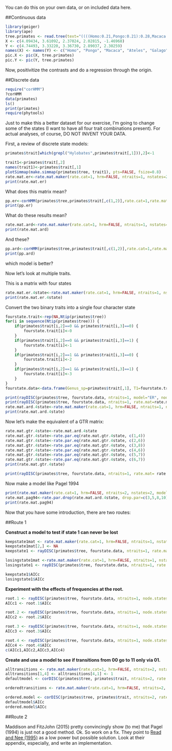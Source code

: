 
You can do this on your own data, or on included data here.


##Continuous data

```r
library(geiger)
library(ape)
tree.primates <- read.tree(text="((((Homo:0.21,Pongo:0.21):0.28,Macaca:0.49):0.13,Ateles:0.62):0.38,Galago:1.00);") #using examples from ape ?pic
X <- c(4.09434, 3.61092, 2.37024, 2.02815, -1.46968)
Y <- c(4.74493, 3.33220, 3.36730, 2.89037, 2.30259)
names(X) <- names(Y) <- c("Homo", "Pongo", "Macaca", "Ateles", "Galago")
pic.X <- pic(X, tree.primates)
pic.Y <- pic(Y, tree.primates)
```

Now, positivitize the contrasts and do a regression through the origin.

##Discrete data

```r
require("corHMM")
?corHMM
data(primates)
ls()
print(primates)
require(phytools)
```


Just to make this a better dataset for our exercise, I'm going to change some of the states (I want to have all four trait combinations present).
For actual analyses, of course, DO NOT INVENT YOUR DATA.

First, a review of discrete state models:

```r
primates$trait[which(grepl("Hylobates",primates$trait[,1])),2]<-1

trait1<-primates$trait[,2]
names(trait1)<-primates$trait[,1]
plotSimmap(make.simmap(primates$tree, trait1), pts=FALSE, fsize=0.8)
rate.mat.er<-rate.mat.maker(rate.cat=1, hrm=FALSE, ntraits=1, nstates=2, model="ER")
print(rate.mat.er)
```

What does this matrix mean?

```r
pp.er<-corHMM(primates$tree,primates$trait[,c(1,2)],rate.cat=1,rate.mat=rate.mat.er,node.states="marginal")
print(pp.er)
```

What do these results mean?

```r
rate.mat.ard<-rate.mat.maker(rate.cat=1, hrm=FALSE, ntraits=1, nstates=2, model="ARD")
print(rate.mat.ard)
```

And these?

```r
pp.ard<-corHMM(primates$tree,primates$trait[,c(1,2)],rate.cat=1,rate.mat=rate.mat.ard,node.states="marginal")
print(pp.ard)
```

which model is better?

Now let's look at multiple traits.

This is a matrix with four states

```r
rate.mat.er.4state<-rate.mat.maker(rate.cat=1, hrm=FALSE, ntraits=1, nstates=4, model="ER")
print(rate.mat.er.4state)
```

Convert the two binary traits into a single four character state

```r
fourstate.trait<-rep(NA,Ntip(primates$tree))
for(i in sequence(Ntip(primates$tree))) {
	if(primates$trait[i,2]==0 && primates$trait[i,3]==0) {
		fourstate.trait[i]<-0
	}	
	if(primates$trait[i,2]==0 && primates$trait[i,3]==1) {
		fourstate.trait[i]<-1
	}	
	if(primates$trait[i,2]==1 && primates$trait[i,3]==0) {
		fourstate.trait[i]<-2
	}	
	if(primates$trait[i,2]==1 && primates$trait[i,3]==1) {
		fourstate.trait[i]<-3
	}	
}
fourstate.data<-data.frame(Genus_sp=primates$trait[,1], T1=fourstate.trait)

print(rayDISC(primates$tree, fourstate.data, ntraits=1, model="ER", node.states="marginal"))
print(rayDISC(primates$tree, fourstate.data, ntraits=1, rate.mat=rate.mat.er.4state, node.states="marginal", model="ARD"))
rate.mat.ard.4state<-rate.mat.maker(rate.cat=1, hrm=FALSE, ntraits=1, nstates=4, model="ARD")
print(rate.mat.ard.4state)
```

Now let's make the equivalent of a GTR matrix:

```r
rate.mat.gtr.4state<-rate.mat.ard.4state
rate.mat.gtr.4state<-rate.par.eq(rate.mat.gtr.4state, c(1,4))
rate.mat.gtr.4state<-rate.par.eq(rate.mat.gtr.4state, c(2,6))
rate.mat.gtr.4state<-rate.par.eq(rate.mat.gtr.4state, c(3,8))
rate.mat.gtr.4state<-rate.par.eq(rate.mat.gtr.4state, c(4,6))
rate.mat.gtr.4state<-rate.par.eq(rate.mat.gtr.4state, c(5,7))
rate.mat.gtr.4state<-rate.par.eq(rate.mat.gtr.4state, c(6,7))
print(rate.mat.gtr.4state)

print(rayDISC(primates$tree, fourstate.data, ntraits=1, rate.mat= rate.mat.gtr.4state, node.states="marginal", model="ARD"))
```


Now make a model like Pagel 1994

```r
print(rate.mat.maker(rate.cat=1, hrm=FALSE, ntraits=2, nstates=2, model="ARD"))
rate.mat.pag94<-rate.par.drop(rate.mat.ard.4state, drop.par=c(3,5,8,10))
print(rate.mat.pag94)
```

Now that you have some introduction, there are two routes:

##Route 1

**Construct a model to test if state 1 can never be lost**
```r
keepstate1mat <- rate.mat.maker(rate.cat=1, hrm=FALSE, ntraits=1, nstates=4, model="ER")
keepstate1mat[2,] <- NA
keepstate1 <- rayDISC(primates$tree, fourstate.data, ntraits=1, rate.mat= losingstate1mat, node.states="marginal", model="ARD")

losingstate1mat <-rate.mat.maker(rate.cat=1, hrm=FALSE, ntraits=1, nstates=4, model="ER")
losingstate1 <- rayDISC(primates$tree, fourstate.data, ntraits=1, rate.mat= losingstate1mat, node.states="marginal", model="ARD")

keepstate1$AICc
losingstate1$AICc

```


**Experiment with the effects of frequencies at the root.**
```r
root.1 <- rayDISC(primates$tree, fourstate.data, ntraits=1, node.states="marginal", model="ARD",root.p = c(1,0,0,0))
AICc1 <- root.1$AICc

root.2 <- rayDISC(primates$tree, fourstate.data, ntraits=1, node.states="marginal", model="ARD",root.p = c(0,1,0,0))
AICc2 <- root.2$AICc

root.3 <- rayDISC(primates$tree, fourstate.data, ntraits=1, node.states="marginal", model="ARD",root.p = c(0,0,1,0))
AICc3 <- root.3$AICc

root.4 <- rayDISC(primates$tree, fourstate.data, ntraits=1, node.states="marginal", model="ARD",root.p = c(0,0,0,1))
AICc4 <- root.4$AICc
c(AICc1,AICc2,AICc3,AICc4)
```

**Create and use a model to see if transitions from 00 go to 11 only via 01.**
```r
alltransitions <- rate.mat.maker(rate.cat=1, hrm=FALSE, ntraits=2, nstates=2, model="ER")
alltransitions[1,4] <- alltransitions[4,1] <- 1
defaultmodel <- corDISC(primates$tree, primates$trait, ntraits=2, rate.mat=alltransitions, node.states="marginal", model="ARD")

orderedtransitions <- rate.mat.maker(rate.cat=1, hrm=FALSE, ntraits=2, nstates=2, model="ER")

ordered.model <- corDISC(primates$tree, primates$trait, ntraits=2, rate.mat=orderedtransitions, node.states="marginal", model="ARD")
defaultmodel$AICc
ordered.model$AICc
```


##Route 2

Maddison and FitzJohn (2015) pretty convincingly show (to me) that Pagel (1994) is just not a good method. Ok. So work on a fix. They point to [Read and Nee (1995)](http://dx.doi.org/10.1006/jtbi.1995.0047) as a low power but possible solution. Look at their appendix, especially, and write an implementation.





